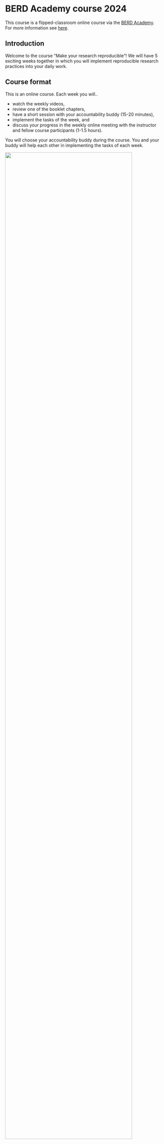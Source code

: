 # BERD Academy course 2024 {.unnumbered}

This course is a flipped-classroom online course via the [BERD Academy](https://www.berd-nfdi.de/berd-academy).
For more information see [here](https://www.berd-nfdi.de/berd-academy/reproducibility-2024/).

## Introduction

Welcome to the course "Make your research reproducible"!
We will have 5 exciting weeks together in which you will implement reproducible
research practices into your daily work.

## Course format

This is an online course. Each week you will..

- watch the weekly videos,
- review one of the booklet chapters,
- have a short session with your accountability buddy (15-20 minutes), 
- implement the tasks of the week, and
- discuss your progress in the weekly online meeting with the instructor and 
fellow course participants (1-1.5 hours).

You will choose your accountability buddy during the course. You and your 
buddy will help each other in implementing the tasks of each week.

![](images/course-concept.jpg){width=90%}

The course includes 5 Online Meetings, in which you will discuss the week’s contents with the instructor and fellow participants:

Meeting 1: Sep 25, 3:00 – 4:30 pm CEST   
Meeting 2: Oct 02, 3:00 – 4:30 pm CEST   
Meeting 3: Oct 09, 3:00 – 4:30 pm CEST   
Meeting 4: Oct 16, 3:00 – 4:30 pm CEST   
Meeting 5: Oct 23, 3:00 – 4:30 pm CEST   